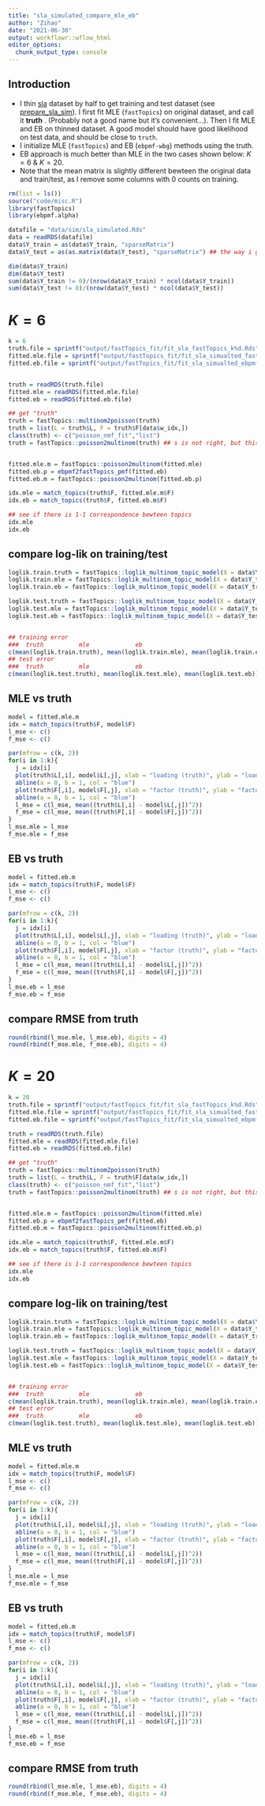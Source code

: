 ```yaml
---
title: "sla_simulated_compare_mle_eb"
author: "Zihao"
date: "2021-06-30"
output: workflowr::wflow_html
editor_options:
  chunk_output_type: console
---
```


## Introduction

* I thin [sla](https://zihao12.github.io/ebpmf_data_analysis/data_preprocessing_sla) dataset by half to get training and test dataset (see [prepare_sla_sim](https://zihao12.github.io/ebpmf_data_analysis/prepare_sla_sim)). I first fit MLE (`fastTopics`) on original dataset, and call it **truth** . (Probably not a good name but it's convenient...). Then I fit MLE and EB on thinned dataset. A good model should have good likelihood on test data, and should be close to `truth`. 
* I initialize MLE (`fastTopics`) and EB (`ebpmf-wbg`) methods using the truth. 
* EB approach is much better than MLE in the two cases shown below: $K = 6$ & $K = 20$. 
* Note that the mean matrix is slightly different bewteen the original data and train/test, as I remove some columns with 0 counts on training. 

```r
rm(list = ls())
source("code/misc.R")
library(fastTopics)
library(ebpmf.alpha)

datafile = "data/sim/sla_simulated.Rds"
data = readRDS(datafile)
data$Y_train = as(data$Y_train, "sparseMatrix")
data$Y_test = as(as.matrix(data$Y_test), "sparseMatrix") ## the way i generate simulated data is a bit stupid

dim(data$Y_train)
dim(data$Y_test)
sum(data$Y_train != 0)/(nrow(data$Y_train) * ncol(data$Y_train))
sum(data$Y_test != 0)/(nrow(data$Y_test) * ncol(data$Y_test))

```


# $K = 6$
```r
k = 6
truth.file = sprintf("output/fastTopics_fit/fit_sla_fastTopics_k%d.Rds", k)
fitted.mle.file = sprintf("output/fastTopics_fit/fit_sla_simualted_fastTopics_init_truth_k%d.Rds", k)
fitted.eb.file = sprintf("output/fastTopics_fit/fit_sla_simualted_ebpmf_wbg_init_truth_k%d.Rds", k)


truth = readRDS(truth.file)
fitted.mle = readRDS(fitted.mle.file)
fitted.eb = readRDS(fitted.eb.file)

## get "truth"
truth = fastTopics::multinom2poisson(truth)
truth = list(L = truth$L, F = truth$F[data$w_idx,])
class(truth) <- c("poisson_nmf_fit","list")
truth = fastTopics::poisson2multinom(truth) ## s is not right, but this does not affect computation of log-likelihood


fitted.mle.m = fastTopics::poisson2multinom(fitted.mle)
fitted.eb.p = ebpmf2fastTopics_pmf(fitted.eb)
fitted.eb.m = fastTopics::poisson2multinom(fitted.eb.p)

idx.mle = match_topics(truth$F, fitted.mle.m$F)
idx.eb = match_topics(truth$F, fitted.eb.m$F)

## see if there is 1-1 correspondence bewteen topics
idx.mle
idx.eb
```

## compare log-lik on training/test
```r
loglik.train.truth = fastTopics::loglik_multinom_topic_model(X = data$Y_train, truth)
loglik.train.mle = fastTopics::loglik_multinom_topic_model(X = data$Y_train, fitted.mle.m)
loglik.train.eb = fastTopics::loglik_multinom_topic_model(X = data$Y_train, fitted.eb.m)

loglik.test.truth = fastTopics::loglik_multinom_topic_model(X = data$Y_test, truth)
loglik.test.mle = fastTopics::loglik_multinom_topic_model(X = data$Y_test, fitted.mle.m)
loglik.test.eb = fastTopics::loglik_multinom_topic_model(X = data$Y_test, fitted.eb.m)


## training error
###  truth          mle             eb
c(mean(loglik.train.truth), mean(loglik.train.mle), mean(loglik.train.eb))
## test error
###  truth          mle             eb
c(mean(loglik.test.truth), mean(loglik.test.mle), mean(loglik.test.eb))

```

## MLE vs truth
```r
model = fitted.mle.m
idx = match_topics(truth$F, model$F)
l_mse <- c()
f_mse <- c()

par(mfrow = c(k, 2))
for(i in 1:k){
  j = idx[i]
  plot(truth$L[,i], model$L[,j], xlab = "loading (truth)", ylab = "loading (fitted)", main = sprintf("topic %d", i))
  abline(a = 0, b = 1, col = "blue")
  plot(truth$F[,i], model$F[,j], xlab = "factor (truth)", ylab = "factor (fitted)", main = sprintf("topic %d", i))
  abline(a = 0, b = 1, col = "blue")
  l_mse = c(l_mse, mean((truth$L[,i] - model$L[,j])^2))
  f_mse = c(l_mse, mean((truth$F[,i] - model$F[,j])^2))
}
l_mse.mle = l_mse
f_mse.mle = f_mse
```

## EB vs truth
```r
model = fitted.eb.m
idx = match_topics(truth$F, model$F)
l_mse <- c()
f_mse <- c()

par(mfrow = c(k, 2))
for(i in 1:k){
  j = idx[i]
  plot(truth$L[,i], model$L[,j], xlab = "loading (truth)", ylab = "loading (fitted)", main = sprintf("topic %d", i))
  abline(a = 0, b = 1, col = "blue")
  plot(truth$F[,i], model$F[,j], xlab = "factor (truth)", ylab = "factor (fitted)", main = sprintf("topic %d", i))
  abline(a = 0, b = 1, col = "blue")
  l_mse = c(l_mse, mean((truth$L[,i] - model$L[,j])^2))
  f_mse = c(l_mse, mean((truth$F[,i] - model$F[,j])^2))
}
l_mse.eb = l_mse
f_mse.eb = f_mse
```

## compare RMSE from truth
```r
round(rbind(l_mse.mle, l_mse.eb), digits = 4)
round(rbind(f_mse.mle, f_mse.eb), digits = 4)
```


# $K = 20$
```r
k = 20
truth.file = sprintf("output/fastTopics_fit/fit_sla_fastTopics_k%d.Rds", k)
fitted.mle.file = sprintf("output/fastTopics_fit/fit_sla_simualted_fastTopics_init_truth_k%d.Rds", k)
fitted.eb.file = sprintf("output/fastTopics_fit/fit_sla_simualted_ebpmf_wbg_init_truth_k%d.Rds", k)

truth = readRDS(truth.file)
fitted.mle = readRDS(fitted.mle.file)
fitted.eb = readRDS(fitted.eb.file)

## get "truth"
truth = fastTopics::multinom2poisson(truth)
truth = list(L = truth$L, F = truth$F[data$w_idx,])
class(truth) <- c("poisson_nmf_fit","list")
truth = fastTopics::poisson2multinom(truth) ## s is not right, but this does not affect computation of log-likelihood


fitted.mle.m = fastTopics::poisson2multinom(fitted.mle)
fitted.eb.p = ebpmf2fastTopics_pmf(fitted.eb)
fitted.eb.m = fastTopics::poisson2multinom(fitted.eb.p)

idx.mle = match_topics(truth$F, fitted.mle.m$F)
idx.eb = match_topics(truth$F, fitted.eb.m$F)

## see if there is 1-1 correspondence bewteen topics
idx.mle
idx.eb
```

## compare log-lik on training/test
```r
loglik.train.truth = fastTopics::loglik_multinom_topic_model(X = data$Y_train, truth)
loglik.train.mle = fastTopics::loglik_multinom_topic_model(X = data$Y_train, fitted.mle.m)
loglik.train.eb = fastTopics::loglik_multinom_topic_model(X = data$Y_train, fitted.eb.m)

loglik.test.truth = fastTopics::loglik_multinom_topic_model(X = data$Y_test, truth)
loglik.test.mle = fastTopics::loglik_multinom_topic_model(X = data$Y_test, fitted.mle.m)
loglik.test.eb = fastTopics::loglik_multinom_topic_model(X = data$Y_test, fitted.eb.m)


## training error
###  truth          mle             eb
c(mean(loglik.train.truth), mean(loglik.train.mle), mean(loglik.train.eb))
## test error
###  truth          mle             eb
c(mean(loglik.test.truth), mean(loglik.test.mle), mean(loglik.test.eb))

```

## MLE vs truth
```r
model = fitted.mle.m
idx = match_topics(truth$F, model$F)
l_mse <- c()
f_mse <- c()

par(mfrow = c(k, 2))
for(i in 1:k){
  j = idx[i]
  plot(truth$L[,i], model$L[,j], xlab = "loading (truth)", ylab = "loading (fitted)", main = sprintf("topic %d", i))
  abline(a = 0, b = 1, col = "blue")
  plot(truth$F[,i], model$F[,j], xlab = "factor (truth)", ylab = "factor (fitted)", main = sprintf("topic %d", i))
  abline(a = 0, b = 1, col = "blue")
  l_mse = c(l_mse, mean((truth$L[,i] - model$L[,j])^2))
  f_mse = c(l_mse, mean((truth$F[,i] - model$F[,j])^2))
}
l_mse.mle = l_mse
f_mse.mle = f_mse
```

## EB vs truth
```r
model = fitted.eb.m
idx = match_topics(truth$F, model$F)
l_mse <- c()
f_mse <- c()

par(mfrow = c(k, 2))
for(i in 1:k){
  j = idx[i]
  plot(truth$L[,i], model$L[,j], xlab = "loading (truth)", ylab = "loading (fitted)", main = sprintf("topic %d", i))
  abline(a = 0, b = 1, col = "blue")
  plot(truth$F[,i], model$F[,j], xlab = "factor (truth)", ylab = "factor (fitted)", main = sprintf("topic %d", i))
  abline(a = 0, b = 1, col = "blue")
  l_mse = c(l_mse, mean((truth$L[,i] - model$L[,j])^2))
  f_mse = c(l_mse, mean((truth$F[,i] - model$F[,j])^2))
}
l_mse.eb = l_mse
f_mse.eb = f_mse
```

## compare RMSE from truth
```r
round(rbind(l_mse.mle, l_mse.eb), digits = 4)
round(rbind(f_mse.mle, f_mse.eb), digits = 4)
```



